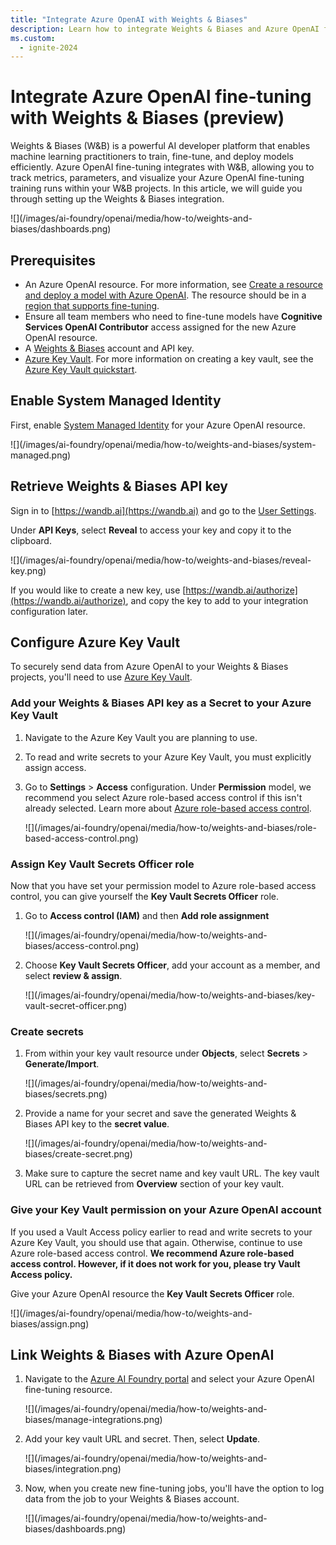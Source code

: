 ```yaml
---
title: "Integrate Azure OpenAI with Weights & Biases"
description: Learn how to integrate Weights & Biases and Azure OpenAI fine-tuning.
ms.custom:
  - ignite-2024
---
```


# Integrate Azure OpenAI fine-tuning with Weights & Biases (preview)

Weights & Biases (W&B) is a powerful AI developer platform that enables machine learning practitioners to train, fine-tune, and deploy models efficiently. Azure OpenAI fine-tuning integrates with W&B, allowing you to track metrics, parameters, and visualize your Azure OpenAI fine-tuning training runs within your W&B projects. In this article, we will guide you through setting up the Weights & Biases integration.

<Frame>
    ![](/images/ai-foundry/openai/media/how-to/weights-and-biases/dashboards.png)
</Frame>

## Prerequisites

- An Azure OpenAI resource. For more information, see [Create a resource and deploy a model with Azure OpenAI](../how-to/create-resource). The resource should be in a [region that supports fine-tuning](../concepts/models.md#fine-tuning-models).
- Ensure all team members who need to fine-tune models have **Cognitive Services OpenAI Contributor** access assigned for the new Azure OpenAI resource.
- A [Weights & Biases](https://wandb.ai) account and API key.
- [Azure Key Vault](https://portal.azure.com/#create/Microsoft.KeyVault). For more information on creating a key vault, see the [Azure Key Vault quickstart](/azure/key-vault/general/quick-create-portal).

## Enable System Managed Identity

First, enable [System Managed Identity](/entra/identity/managed-identities-azure-resources/overview) for your Azure OpenAI resource.

<Frame>
    ![](/images/ai-foundry/openai/media/how-to/weights-and-biases/system-managed.png)
</Frame>

## Retrieve Weights & Biases API key

Sign in to [https://wandb.ai](https://wandb.ai) and go to the [User Settings](https://wandb.ai/settings).

Under **API Keys**, select **Reveal** to access your key and copy it to the clipboard.

<Frame>
    ![](/images/ai-foundry/openai/media/how-to/weights-and-biases/reveal-key.png)
</Frame>

If you would like to create a new key, use [https://wandb.ai/authorize](https://wandb.ai/authorize), and copy the key to add to your integration configuration later.

## Configure Azure Key Vault

To securely send data from Azure OpenAI to your Weights & Biases projects, you'll need to use [Azure Key Vault](/azure/key-vault/general/overview).

### Add your Weights & Biases API key as a Secret to your Azure Key Vault

1. Navigate to the Azure Key Vault you are planning to use.
2. To read and write secrets to your Azure Key Vault, you must explicitly assign access.
3. Go to **Settings** > **Access** configuration. Under **Permission** model, we recommend you select Azure role-based access control if this isn't already selected. Learn more about [Azure role-based access control](/azure/role-based-access-control/overview?WT.mc_id=Portal-Microsoft_Azure_KeyVault).

    <Frame>
        ![](/images/ai-foundry/openai/media/how-to/weights-and-biases/role-based-access-control.png)
    </Frame>

### Assign Key Vault Secrets Officer role

Now that you have set your permission model to Azure role-based access control, you can give yourself the **Key Vault Secrets Officer** role.

1. Go to **Access control (IAM)** and then **Add role assignment**

    <Frame>
        ![](/images/ai-foundry/openai/media/how-to/weights-and-biases/access-control.png)
    </Frame>

2. Choose **Key Vault Secrets Officer**, add your account as a member, and select **review & assign**.

    <Frame>
        ![](/images/ai-foundry/openai/media/how-to/weights-and-biases/key-vault-secret-officer.png)
    </Frame>

### Create secrets

1. From within your key vault resource under **Objects**, select **Secrets** > **Generate/Import**.

    <Frame>
        ![](/images/ai-foundry/openai/media/how-to/weights-and-biases/secrets.png)
    </Frame>

2. Provide a name for your secret and save the generated Weights & Biases API key to the **secret value**.

    <Frame>
        ![](/images/ai-foundry/openai/media/how-to/weights-and-biases/create-secret.png)
    </Frame>

3. Make sure to capture the secret name and key vault URL. The key vault URL can be retrieved from **Overview** section of your key vault.

### Give your Key Vault permission on your Azure OpenAI account

If you used a Vault Access policy earlier to read and write secrets to your Azure Key Vault, you should use that again. Otherwise, continue to use Azure role-based access control. **We recommend Azure role-based access control. However, if it does not work for you, please try Vault Access policy.**

Give your Azure OpenAI resource the **Key Vault Secrets Officer** role.

<Frame>
    ![](/images/ai-foundry/openai/media/how-to/weights-and-biases/assign.png)
</Frame>

## Link Weights & Biases with Azure OpenAI

1. Navigate to the [Azure AI Foundry portal](https://ai.azure.com/?cid=learnDocs) and select your Azure OpenAI fine-tuning resource.

    <Frame>
        ![](/images/ai-foundry/openai/media/how-to/weights-and-biases/manage-integrations.png)
    </Frame>

2. Add your key vault URL and secret. Then, select **Update**.

    <Frame>
        ![](/images/ai-foundry/openai/media/how-to/weights-and-biases/integration.png)
    </Frame>

3. Now, when you create new fine-tuning jobs, you'll have the option to log data from the job to your Weights & Biases account.

    <Frame>
        ![](/images/ai-foundry/openai/media/how-to/weights-and-biases/dashboards.png)
    </Frame>
